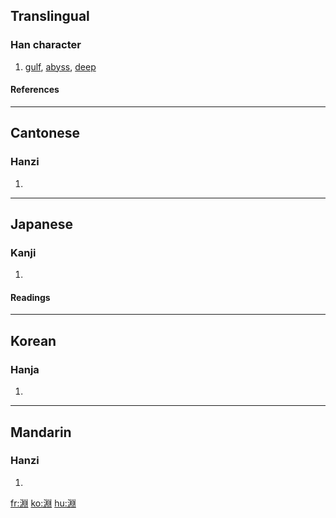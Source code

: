 {{see|渊}}

==Translingual==
===Han character===
{{Han char|rn=85|rad=水|as=08|sn=11|four=3210<sub>0</sub>|canj=水中X中 (ELXL)}}
# [[gulf]], [[abyss]], [[deep]]
====References====
{{Han ref|kx=0632.080|dkj=17692|dj=1035.030|hdz=31681.010|uh=6DF5|ud=28149|bh=B257|bd=45655}}

----
==Cantonese==
===Hanzi===
{{yue-hanzi|jyut=|y=yun1}}
# {{defn|Cantonese}}

----
==Japanese==
===Kanji===
{{ja-kanji|grade=|rs=水08}}
# {{defn|Japanese}} 
====Readings====
{{ja-readings|on=[[えん]] (en)|kun=[[ふち]] (fuchi)}}

----
==Korean==
===Hanja===
{{ko-hanja|hangeul=연|eumhun=|rv=yeon|mr=yŏn|y=yen}}
# {{defn|Korean}}

----
==Mandarin==
===Hanzi===
{{cmn-hanzi|sim=渊|pin=[[gǔn]] ([[gun3]]), [[hún]] ([[hun2]]), [[hùn]] ([[hun4]]), [[kūn]] ([[kun1]]), [[yuān]] ([[yuan1]])|wg=kun<sup>3</sup>, hun<sup>2</sup>, hun<sup>4</sup>, k'un<sup>1</sup>, yüan<sup>1</sup>}}
# {{defn|Mandarin}}

[[fr:淵]]
[[ko:淵]]
[[hu:淵]]